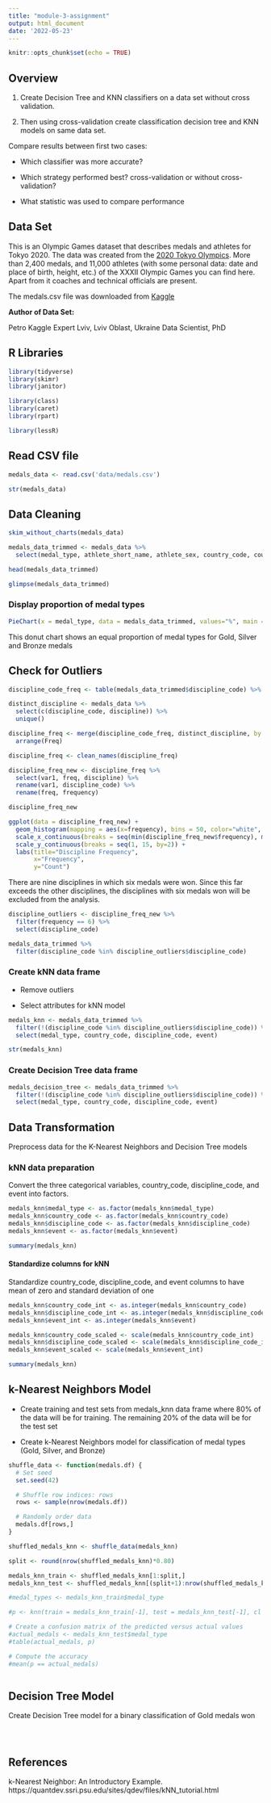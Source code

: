 ```yaml
---
title: "module-3-assignment"
output: html_document
date: '2022-05-23'
---
```


```r
knitr::opts_chunk$set(echo = TRUE)
```

## Overview

1. Create Decision Tree and KNN classifiers on a data set without cross validation. 

2. Then using cross-validation create classification decision tree and KNN models on same data set.  

Compare results between first two cases:

- Which classifier was more accurate?

- Which strategy performed best? cross-validation or without cross-validation?

- What statistic was used to compare performance


## Data Set

This is an Olympic Games dataset that describes medals and athletes for Tokyo 2020. The data was created from the [2020 Tokyo Olympics](https://olympics.com/tokyo-2020/en/). More than 2,400 medals, and 11,000 athletes (with some personal data: date and place of birth, height, etc.) of the XXXII Olympic Games you can find here. Apart from it coaches and technical officials are present. 

The medals.csv file was downloaded from [Kaggle](https://www.kaggle.com/datasets/piterfm/tokyo-2020-olympics?select=medals.csv)

**Author of Data Set:**

Petro
Kaggle Expert
Lviv, Lviv Oblast, Ukraine
Data Scientist, PhD

## R Libraries

```r
library(tidyverse)
library(skimr)
library(janitor)
```
```r
library(class)
library(caret)
library(rpart)
```

```r
library(lessR)
```

## Read CSV file

```r
medals_data <- read.csv('data/medals.csv')
```

```r
str(medals_data)
```

## Data Cleaning

```r
skim_without_charts(medals_data)
```

```r
medals_data_trimmed <- medals_data %>% 
  select(medal_type, athlete_short_name, athlete_sex, country_code, country, discipline_code, event)
```

```r
head(medals_data_trimmed)
```
```r
glimpse(medals_data_trimmed)
```


### Display proportion of medal types


```r
PieChart(x = medal_type, data = medals_data_trimmed, values="%", main = "Olympic Medals")
```
This donut chart shows an equal proportion of medal types for Gold, Silver and Bronze medals


## Check for Outliers

```r
discipline_code_freq <- table(medals_data_trimmed$discipline_code) %>% as.data.frame %>% arrange(Freq)
```

```r
distinct_discipline <- medals_data %>% 
  select(c(discipline_code, discipline)) %>% 
  unique()
```

```r
discipline_freq <- merge(discipline_code_freq, distinct_discipline, by.x = 'Var1', by.y = 'discipline_code', all.x = TRUE) %>% 
  arrange(Freq)
```

```r
discipline_freq <- clean_names(discipline_freq)
```

```r
discipline_freq_new <- discipline_freq %>% 
  select(var1, freq, discipline) %>% 
  rename(var1, discipline_code) %>% 
  rename(freq, frequency)
```


```r
discipline_freq_new
```

```r
ggplot(data = discipline_freq_new) +
  geom_histogram(mapping = aes(x=frequency), bins = 50, color="white", fill="purple") +
  scale_x_continuous(breaks = seq(min(discipline_freq_new$frequency), max(discipline_freq_new$frequency), by = 15)) +
  scale_y_continuous(breaks = seq(1, 15, by=2)) +
  labs(title="Discipline Frequency",
       x="Frequency",
       y="Count")
```


There are nine disciplines in which six medals were won. Since this far exceeds the other disciplines, the disciplines with six medals won will be excluded from the analysis. 


```r
discipline_outliers <- discipline_freq_new %>% 
  filter(frequency == 6) %>% 
  select(discipline_code)
```

```r
medals_data_trimmed %>% 
  filter(discipline_code %in% discipline_outliers$discipline_code)
```
### Create kNN data frame

- Remove outliers  

- Select attributes for kNN model


```r
medals_knn <- medals_data_trimmed %>% 
  filter(!(discipline_code %in% discipline_outliers$discipline_code)) %>% 
  select(medal_type, country_code, discipline_code, event)
```

```r
str(medals_knn)
```


### Create Decision Tree data frame

```r
medals_decision_tree <- medals_data_trimmed %>% 
  filter(!(discipline_code %in% discipline_outliers$discipline_code)) %>% 
  select(medal_type, country_code, discipline_code, event)
```



## Data Transformation

Preprocess data for the K-Nearest Neighbors and Decision Tree models


### kNN data preparation

Convert the three categorical variables, country_code, discipline_code, and event into factors.  

```r
medals_knn$medal_type <- as.factor(medals_knn$medal_type)
medals_knn$country_code <- as.factor(medals_knn$country_code)
medals_knn$discipline_code <- as.factor(medals_knn$discipline_code)
medals_knn$event <- as.factor(medals_knn$event)
```


```r
summary(medals_knn)
```


#### Standardize columns for kNN

Standardize country_code, discipline_code, and event columns to have mean of zero and standard deviation of one


```r
medals_knn$country_code_int <- as.integer(medals_knn$country_code)
medals_knn$discipline_code_int <- as.integer(medals_knn$discipline_code)
medals_knn$event_int <- as.integer(medals_knn$event)
```

```r
medals_knn$country_code_scaled <- scale(medals_knn$country_code_int)
medals_knn$discipline_code_scaled <- scale(medals_knn$discipline_code_int)
medals_knn$event_scaled <- scale(medals_knn$event_int)
```

```r
summary(medals_knn)
```

## k-Nearest Neighbors Model

- Create training and test sets from medals_knn data frame where 80% of the data will be for training. The remaining 20% of the data will be for the test set

- Create k-Nearest Neighbors model for classification of medal types (Gold, Silver, and Bronze)

```r
shuffle_data <- function(medals.df) {
  # Set seed
  set.seed(42)

  # Shuffle row indices: rows
  rows <- sample(nrow(medals.df))

  # Randomly order data
  medals.df[rows,]
}
```

```r
shuffled_medals_knn <- shuffle_data(medals_knn)
```

```r
split <- round(nrow(shuffled_medals_knn)*0.80)
```

```r
medals_knn_train <- shuffled_medals_knn[1:split,]
medals_knn_test <- shuffled_medals_knn[(split+1):nrow(shuffled_medals_knn),]
```

```r
#medal_types <- medals_knn_train$medal_type
```


```r
#p <- knn(train = medals_knn_train[-1], test = medals_knn_test[-1], cl = medal_types, k=3)
```

```r
# Create a confusion matrix of the predicted versus actual values
#actual_medals <- medals_knn_test$medal_type
#table(actual_medals, p)

```

```r
# Compute the accuracy
#mean(p == actual_medals)
```


```r


```




## Decision Tree Model

Create Decision Tree model for a binary classification of Gold medals won

```r

```

```r

```

```r

```







## References

k-Nearest Neighbor: An Introductory Example.
https://quantdev.ssri.psu.edu/sites/qdev/files/kNN_tutorial.html

